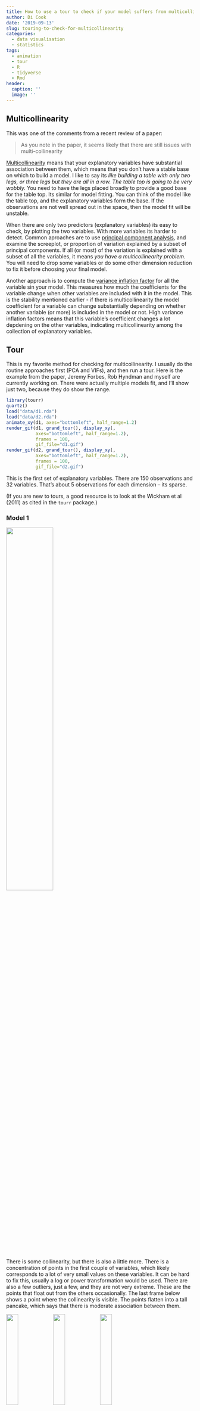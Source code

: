 ```yaml
---
title: How to use a tour to check if your model suffers from multicollinearity
author: Di Cook
date: '2019-09-13'
slug: touring-to-check-for-multicollinearity
categories:
  - data visualisation
  - statistics
tags:
  - animation
  - tour
  - R
  - tidyverse
  - Rmd
header:
  caption: ''
  image: ''
---
```


## Multicollinearity

This was one of the comments from a recent review of a paper:

> As you note in the paper, it seems likely that there are still issues with multi-collinearity

[Multicollinearity](https://en.wikipedia.org/wiki/Multicollinearity) means that your explanatory variables have substantial association between them, which means that you don't have a stable base on which to build a model. I like to say its *like building
a table with only two legs, or three legs but they are all in a row. The table top is going to be very wobbly.* You need to have the legs placed broadly to provide a good base for the table top. Its similar for model fitting. You can think of the model like the table top, and the explanatory variables form the base. If the observations are not well spread out in the space, then the model fit will be unstable.

When there are only two predictors (explanatory variables) its easy to check, by plotting the two variables. With more variables its harder to detect. Common aproaches are to use [principal component analysis](https://en.wikipedia.org/wiki/Principal_component_analysis), and examine the screeplot, or proportion of variation explained by a subset of principal components. If all (or most) of the variation is explained with a subset of all the variables, it means *you have a multicollinearity problem*. You will need to drop some variables or do some other dimension reduction to fix it before choosing your final model.

Another approach is to compute the [variance inflation factor](https://en.wikipedia.org/wiki/Variance_inflation_factor) for all the variable sin your model. This measures how much the coefficients for the variable change when other variables are included with it in the model. This is the stability mentioned earlier - if there is multicollinearity the model coefficient for a variable can change substantially depending on whether another variable (or more) is included in the model or not. High variance inflation factors means that this variable's coefficient changes a lot depdening on the other variables, indicating multicollinearity among the collection of explanatory variables.

## Tour

This is my favorite method for checking for multicollinearity. I usually do the routine approaches first (PCA and VIFs), and then run a tour. Here is the example from the paper, Jeremy Forbes, Rob Hyndman and myself are currently working on. There were actually multiple models fit, and I'll show just two, because they do show the range. 

```r
library(tourr)
quartz()
load("data/d1.rda")
load("data/d2.rda")
animate_xy(d1, axes="bottomleft", half_range=1.2)
render_gif(d1, grand_tour(), display_xy(, 
           axes="bottomleft", half_range=1.2), 
           frames = 100, 
           gif_file="d1.gif")
render_gif(d2, grand_tour(), display_xy(, 
           axes="bottomleft", half_range=1.2), 
           frames = 100, 
           gif_file="d2.gif")
```

This is the first set of explanatory variables. There are 150 observations and 32 variables. That's about 5 observations for each dimension -- its sparse.

(If you are new to tours, a good resource is to look at the Wickham et al (2011) as cited in the `tourr` package.)

### Model 1

<img src="http://dicook.org/post/multicollinearity/d1.gif" width="50%" />

There is some collinearity, but there is also a little more. There is a concentration of points in the first couple of variables, which likely corresponds to a lot of very small values on these variables. It can be hard to fix this, usually a log or power transformation would be used.  There are also a few outliers, just a few, and they are not very extreme. These are the points that float out from the others occasionally. The last frame below shows a point where the collinearity is visible. The points flatten into a tall pancake, which says that there is moderate association between them. 

<img src="http://dicook.org/post/multicollinearity/d1_f1.png" width="25%" /><img src="http://dicook.org/post/multicollinearity/d1_f2.png" width="25%" /><img src="http://dicook.org/post/multicollinearity/d1_f3.png" width="25%" />

### Model 2

<img src="http://dicook.org/post/multicollinearity/d2.gif"  width="50%"/>

The second example is similar to the first. There is also some nonlinear association visible, but the outliers are less extreme. 

<img src="http://dicook.org/post/multicollinearity/d2_f1.png" width="25%" /><img src="http://dicook.org/post/multicollinearity/d2_f2.png" width="25%" /><img src="http://dicook.org/post/multicollinearity/d2_f3.png" width="25%" />

## Summary

While there is evidence of multicollinearity for both of these sets of explanatory variables, its not very severe. Its more like a table built with one thick central plank for support. These sort of tables exist and are reasonably stable. We can not be absolutely certain, but the conclusion would be that the models are robust. 

## Sources

[The code for this post is here.](https://github.com/dicook/dicook.github.io/blob/blogdown/content/post/2019-09-13-touring-multicollinearity.Rmd)

